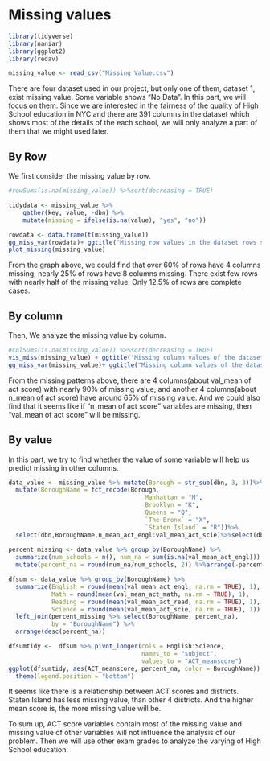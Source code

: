 # Missing values

```R
library(tidyverse)
library(naniar)
library(ggplot2)
library(redav)
```

```r
missing_value <- read_csv("Missing Value.csv")
```

There are four dataset used in our project, but only one of them, dataset 1, exist missing value. Some variable shows "No Data". In this part, we will focus on them. Since we are interested in the fairness of the quality of High School education in NYC and there are 391 columns in the dataset which shows most of the details of the each school, we will only analyze a part of them that we might used later.

## By Row

We first consider the missing value by row.

```r
#rowSums(is.na(missing_value)) %>%sort(decreasing = TRUE)

tidydata <- missing_value %>% 
    gather(key, value, -dbn) %>% 
    mutate(missing = ifelse(is.na(value), "yes", "no"))
```

```r
rowdata <- data.frame(t(missing_value))
gg_miss_var(rowdata)+ ggtitle("Missing row values in the dataset rows sorted by count") +xlab("Rows")
plot_missing(missing_value)
```

From the graph above, we could find that over 60% of rows have 4 columns missing, nearly 25% of rows have 8 columns missing. There exist few rows with nearly half of the missing value. Only 12.5% of rows are complete cases. 

## By column

Then, We analyze the missing value by column.

```r
#colSums(is.na(missing_value)) %>%sort(decreasing = TRUE)
vis_miss(missing_value) + ggtitle("Missing column values of the dataset") + xlab("Columns")
gg_miss_var(missing_value)+ ggtitle("Missing column values of the dataset sorted by count") + xlab("Columns")
```

From the missing patterns above, there are 4 columns(about val_mean of act score) with nearly 90% of missing value, and another 4 columns(about n_mean of act score) have around 65% of missing value. And we could also find that it seems like if "n_mean of act score" variables are missing, then "val_mean of act score" will be missing. 

## By value

In this part, we try to find whether the value of some variable will help us predict missing in other columns.

```r
data_value <- missing_value %>% mutate(Borough = str_sub(dbn, 3, 3))%>%
  mutate(BoroughName = fct_recode(Borough, 
                                      Manhattan = "M",
                                      Brooklyn = "K", 
                                      Queens = "Q", 
                                      `The Bronx` = "X",
                                      `Staten Island` = "R"))%>%
  select(dbn,BoroughName,n_mean_act_engl:val_mean_act_scie)%>%select(dbn,BoroughName,starts_with("n"),starts_with("val"))
  
percent_missing <- data_value %>% group_by(BoroughName) %>% 
  summarize(num_schools = n(), num_na = sum(is.na(val_mean_act_engl))) %>% 
  mutate(percent_na = round(num_na/num_schools, 2)) %>%arrange(-percent_na)

dfsum <- data_value %>% group_by(BoroughName) %>% 
  summarize(English = round(mean(val_mean_act_engl, na.rm = TRUE), 1), 
            Math = round(mean(val_mean_act_math, na.rm = TRUE), 1),
            Reading = round(mean(val_mean_act_read, na.rm = TRUE), 1),
            Science = round(mean(val_mean_act_scie, na.rm = TRUE), 1)) %>%
  left_join(percent_missing %>% select(BoroughName, percent_na), 
            by = "BoroughName") %>% 
  arrange(desc(percent_na))

dfsumtidy <-  dfsum %>% pivot_longer(cols = English:Science, 
                                     names_to = "subject",
                                     values_to = "ACT_meanscore")
ggplot(dfsumtidy, aes(ACT_meanscore, percent_na, color = BoroughName)) + geom_point(size = 2) + facet_wrap(~subject) + theme_bw() +
  theme(legend.position = "bottom")
```

It seems like there is a relationship between ACT scores and districts. Staten Island has less missing value, than other 4 districts. And the higher mean score is, the more missing value will be.

To sum up, ACT score variables contain most of the missing value and missing value of other variables will not influence the analysis of our problem. Then we will use other exam grades to analyze the varying of High School education.

